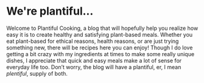 # We're plantiful...

Welcome to Plantiful Cooking, a blog that will hopefully help you realize how easy it is to create healthy and satisfying plant-based meals. Whether you eat plant-based for ethical reasons, health reasons, or are just trying something new, there will be recipes here you can enjoy! Though I do love getting a bit crazy with my ingredients at times to make some really unique dishes, I appreciate that quick and easy meals make a lot of sense for everyday life too. Don’t worry, the blog will have a plantiful, er, I mean _plentiful_, supply of both.
